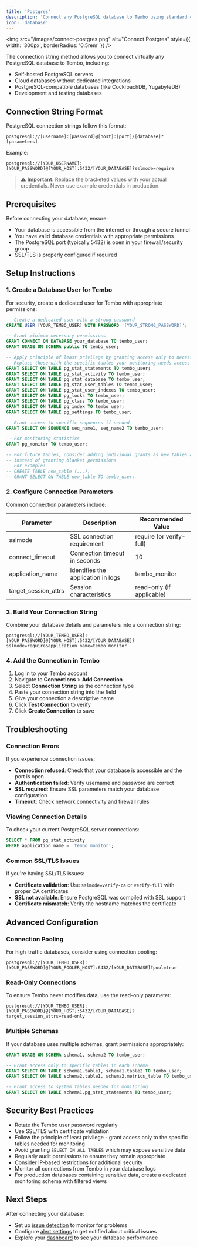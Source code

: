 ```yaml
---
title: 'Postgres'
description: 'Connect any PostgreSQL database to Tembo using standard connection strings for maximum flexibility.'
icon: 'database'
---
```


<img
	src="/images/connect-postgres.png"
	alt="Connect Postgres"
	style={{ width: '300px', borderRadius: '0.5rem' }}
/>

The connection string method allows you to connect virtually any PostgreSQL database to Tembo, including:

- Self-hosted PostgreSQL servers
- Cloud databases without dedicated integrations
- PostgreSQL-compatible databases (like CockroachDB, YugabyteDB)
- Development and testing databases

## Connection String Format

PostgreSQL connection strings follow this format:

```
postgresql://[username]:[password]@[host]:[port]/[database]?[parameters]
```

Example:

```
postgresql://[YOUR_USERNAME]:[YOUR_PASSWORD]@[YOUR_HOST]:5432/[YOUR_DATABASE]?sslmode=require
```

> ⚠️ **Important**: Replace the bracketed values with your actual credentials. Never use example credentials in production.

## Prerequisites

Before connecting your database, ensure:

- Your database is accessible from the internet or through a secure tunnel
- You have valid database credentials with appropriate permissions
- The PostgreSQL port (typically 5432) is open in your firewall/security group
- SSL/TLS is properly configured if required

## Setup Instructions

### 1. Create a Database User for Tembo

For security, create a dedicated user for Tembo with appropriate permissions:

```sql
-- Create a dedicated user with a strong password
CREATE USER [YOUR_TEMBO_USER] WITH PASSWORD '[YOUR_STRONG_PASSWORD]';

-- Grant minimum necessary permissions
GRANT CONNECT ON DATABASE your_database TO tembo_user;
GRANT USAGE ON SCHEMA public TO tembo_user;

-- Apply principle of least privilege by granting access only to necessary tables
-- Replace these with the specific tables your monitoring needs access to
GRANT SELECT ON TABLE pg_stat_statements TO tembo_user;
GRANT SELECT ON TABLE pg_stat_activity TO tembo_user;
GRANT SELECT ON TABLE pg_stat_database TO tembo_user;
GRANT SELECT ON TABLE pg_stat_user_tables TO tembo_user;
GRANT SELECT ON TABLE pg_stat_user_indexes TO tembo_user;
GRANT SELECT ON TABLE pg_locks TO tembo_user;
GRANT SELECT ON TABLE pg_class TO tembo_user;
GRANT SELECT ON TABLE pg_index TO tembo_user;
GRANT SELECT ON TABLE pg_settings TO tembo_user;

-- Grant access to specific sequences if needed
GRANT SELECT ON SEQUENCE seq_name1, seq_name2 TO tembo_user;

-- For monitoring statistics
GRANT pg_monitor TO tembo_user;

-- For future tables, consider adding individual grants as new tables are created
-- instead of granting blanket permissions
-- For example:
-- CREATE TABLE new_table (...);
-- GRANT SELECT ON TABLE new_table TO tembo_user;
```

### 2. Configure Connection Parameters

Common connection parameters include:

| Parameter            | Description                        | Recommended Value         |
| -------------------- | ---------------------------------- | ------------------------- |
| sslmode              | SSL connection requirement         | require (or verify-full)  |
| connect_timeout      | Connection timeout in seconds      | 10                        |
| application_name     | Identifies the application in logs | tembo_monitor             |
| target_session_attrs | Session characteristics            | read-only (if applicable) |

### 3. Build Your Connection String

Combine your database details and parameters into a connection string:

```
postgresql://[YOUR_TEMBO_USER]:[YOUR_PASSWORD]@[YOUR_HOST]:5432/[YOUR_DATABASE]?sslmode=require&application_name=tembo_monitor
```

### 4. Add the Connection in Tembo

1. Log in to your Tembo account
2. Navigate to **Connections** > **Add Connection**
3. Select **Connection String** as the connection type
4. Paste your connection string into the field
5. Give your connection a descriptive name
6. Click **Test Connection** to verify
7. Click **Create Connection** to save

## Troubleshooting

### Connection Errors

If you experience connection issues:

- **Connection refused**: Check that your database is accessible and the port is open
- **Authentication failed**: Verify username and password are correct
- **SSL required**: Ensure SSL parameters match your database configuration
- **Timeout**: Check network connectivity and firewall rules

### Viewing Connection Details

To check your current PostgreSQL server connections:

```sql
SELECT * FROM pg_stat_activity
WHERE application_name = 'tembo_monitor';
```

### Common SSL/TLS Issues

If you're having SSL/TLS issues:

- **Certificate validation**: Use `sslmode=verify-ca` or `verify-full` with proper CA certificates
- **SSL not available**: Ensure PostgreSQL was compiled with SSL support
- **Certificate mismatch**: Verify the hostname matches the certificate

## Advanced Configuration

### Connection Pooling

For high-traffic databases, consider using connection pooling:

```
postgresql://[YOUR_TEMBO_USER]:[YOUR_PASSWORD]@[YOUR_POOLER_HOST]:6432/[YOUR_DATABASE]?pool=true
```

### Read-Only Connections

To ensure Tembo never modifies data, use the read-only parameter:

```
postgresql://[YOUR_TEMBO_USER]:[YOUR_PASSWORD]@[YOUR_HOST]:5432/[YOUR_DATABASE]?target_session_attrs=read-only
```

### Multiple Schemas

If your database uses multiple schemas, grant permissions appropriately:

```sql
GRANT USAGE ON SCHEMA schema1, schema2 TO tembo_user;

-- Grant access only to specific tables in each schema
GRANT SELECT ON TABLE schema1.table1, schema1.table2 TO tembo_user;
GRANT SELECT ON TABLE schema2.table1, schema2.metrics_table TO tembo_user;

-- Grant access to system tables needed for monitoring
GRANT SELECT ON TABLE schema1.pg_stat_statements TO tembo_user;
```

## Security Best Practices

- Rotate the Tembo user password regularly
- Use SSL/TLS with certificate validation
- Follow the principle of least privilege - grant access only to the specific tables needed for monitoring
- Avoid granting `SELECT ON ALL TABLES` which may expose sensitive data
- Regularly audit permissions to ensure they remain appropriate
- Consider IP-based restrictions for additional security
- Monitor all connections from Tembo in your database logs
- For production databases containing sensitive data, create a dedicated monitoring schema with filtered views

## Next Steps

After connecting your database:

- Set up [issue detection](/solving/issue-detection) to monitor for problems
- Configure [alert settings](/alerts) to get notified about critical issues
- Explore your [dashboard](/dashboard) to see your database performance
